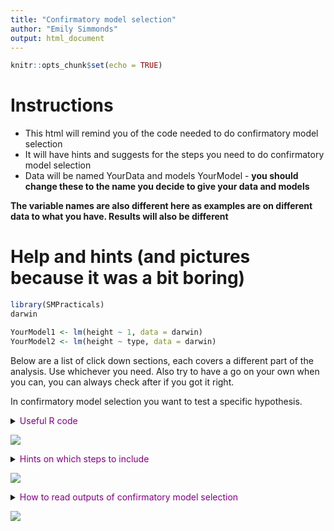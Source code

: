 ```yaml
---
title: "Confirmatory model selection"
author: "Emily Simmonds"
output: html_document
---
```


```r
knitr::opts_chunk$set(echo = TRUE)
```

# Instructions

* This html will remind you of the code needed to do confirmatory model selection
* It will have hints and suggests for the steps you need to do confirmatory model selection
* Data will be named YourData and models YourModel - **you should change these
to the name you decide to give your data and models**

**The variable names are also different here as examples are on 
different data to what you have.
Results will also be different**

# Help and hints (and pictures because it was a bit boring)

```r
library(SMPracticals)
darwin

YourModel1 <- lm(height ~ 1, data = darwin)
YourModel2 <- lm(height ~ type, data = darwin)
```

Below are a list of click down sections, each covers a different part of the
analysis. Use whichever you need. Also try to have a go on your own when you
can, you can always check after if you got it right. 

In confirmatory model selection you want to test a specific hypothesis.

<details><summary><span style="color:purple">Useful R code</span></summary>

```r
anova(YourModel1, YourModel2) 
```

**Hint: check the degrees of freedom to see if you put them in the right order. 
The degrees of freedom
should make sense i.e. be positive**

</details>

![](Dino3.jpg)

<details><summary><span style="color:purple">Hints on which steps to include</span></summary>


Therefore, you need to think about a null and alternative hypothesis and a 
way to compare them statistically. (This part involves a few steps).

Then, as with every analysis, you will want to look at the results and make 
a conclusion. Hint - it includes rejecting or not the null hypothesis. 

<details><summary>I really don't know which steps!! (or I just want to be sure)</summary>

The first step in confirmatory model selection is to work out what your
H0 (null hypothesis) and H1 (alternative hypothesis) are. 

Once you have worked this out you should run a linear model for each of these.
**You should know the code to do this by now.** Make sure to save them as objects
e.g. `YourModelH0 <- lm()`, because you will use them in other functions later.

Then find a way to compare the results statistically. You can do this using
the `anova()` function to compare them.

Now you need to interpret the output of the `anova()`. 
Below is an example from a **different** dataset, in the next section.

Finally, you would need to interpret the output of the 'chosen' model. 


</details>

</details>

![](Dino2.jpg)

<details><summary><span style="color:purple">How to read outputs of confirmatory model selection</span></summary>

**The degrees of freedom HERE begins as: n (number of data points). 
But is usually n-1**

The columns are: 

* Res.DF - residual degrees of freedom, those left after number of parameters 
estimated has been removed 
(here, we have estimated an intercept in both (n-1), 
and a slope too in one of our models (n-2))
* RSS - residual sum of squares. Sum of squared distances between estimate 
and data points. Estimate
can be a mean or a regression line depending on the model.
* DF - difference in degrees of freedom between the two models.
* Sum of Sq - the RSS of the H0 model - RSS of the H1 model.
* F - F statistic. Calculated as (Sum of Sq/df)/(RSS of H1/DF H1). 
Here that is (51.352/1)/(242.08/28) = 5.9395
* Pr(>F) - the probability of getting the F value you have or higher IF
 H0 were true. Here it is 0.02141, which is a 2.141 % chance that we would see
 the F statistic we estimated or higher IF H0 were true. 

```r
anova(YourModel1, YourModel2) 
```

To make this an interpretation, the main thing we need is the Pr(>F) value,
called the p-value. You might have come across this in another course. The
typical threshold for this is 0.05, anything less than this is considered to
be unlikely if H0 were true. (5% chance of seeing the result or higher). But
this is a bit arbitrary. You could choose 0.01 instead if you want to be 
really sure, or 0.1 if you don't need much confidence. The p-value does not
tell you anything about the strength of any relationships though, for that
you need the coefficients of the chosen `lm()` and their confidence intervals.

To draw a conclusion, you want to focus on whether you reject or not H0. 

**Never accept H0 or H1, just reject H0 or don't.** The p-value does not tell
you how likely either H0 or H1 are to be true. 

</details>

![](Dino.jpg)


